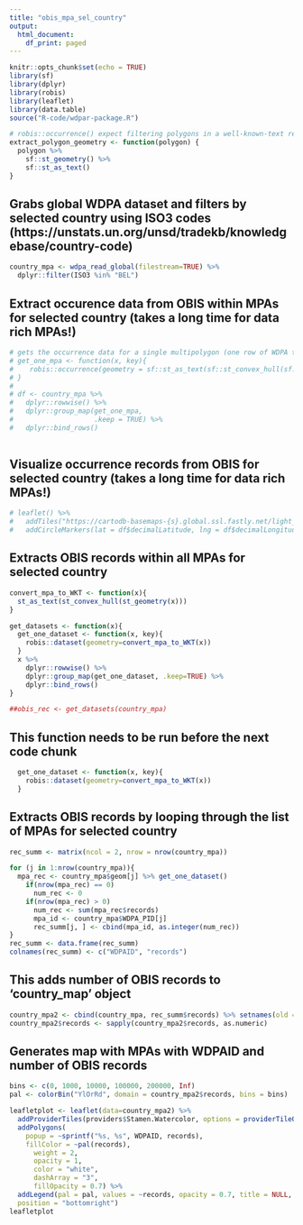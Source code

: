 ```yaml
---
title: "obis_mpa_sel_country"
output:
  html_document:
    df_print: paged
---
```


```r
knitr::opts_chunk$set(echo = TRUE)
library(sf)
library(dplyr)
library(robis)
library(leaflet)
library(data.table)
source("R-code/wdpar-package.R")

# robis::occurrence() expect filtering polygons in a well-known-text represerntation (aka WKT)
extract_polygon_geometry <- function(polygon) {
  polygon %>%
    sf::st_geometry() %>%
    sf::st_as_text()
}

```

## Grabs global WDPA dataset and filters by selected country using ISO3 codes (https://unstats.un.org/unsd/tradekb/knowledgebase/country-code)

```r
country_mpa <- wdpa_read_global(filestream=TRUE) %>%
  dplyr::filter(ISO3 %in% "BEL")
```


## Extract occurence data from OBIS within MPAs for selected country (takes a long time for data rich MPAs!)

```r

# gets the occurrence data for a single multipolygon (one row of WDPA table)
# get_one_mpa <- function(x, key){
#    robis::occurrence(geometry = sf::st_as_text(sf::st_convex_hull(sf::st_geometry(x))))
# }
# 
# df <- country_mpa %>%
#   dplyr::rowwise() %>%
#   dplyr::group_map(get_one_mpa,
#                    .keep = TRUE) %>%
#   dplyr::bind_rows()
   
```

## Visualize occurrence records from OBIS for selected country (takes a long time for data rich MPAs!)

```r
# leaflet() %>%
#   addTiles("https://cartodb-basemaps-{s}.global.ssl.fastly.net/light_all/{z}/{x}/{y}.png") %>%
#   addCircleMarkers(lat = df$decimalLatitude, lng = df$decimalLongitude, radius = 5, weight = 0, fillOpacity = 1, fillColor = "#cc3300")

```

## Extracts OBIS records within all MPAs for selected country

```r
convert_mpa_to_WKT <- function(x){
  st_as_text(st_convex_hull(st_geometry(x)))
}

get_datasets <- function(x){
  get_one_dataset <- function(x, key){
    robis::dataset(geometry=convert_mpa_to_WKT(x))
  }
  x %>% 
    dplyr::rowwise() %>% 
    dplyr::group_map(get_one_dataset, .keep=TRUE) %>% 
    dplyr::bind_rows()
}

##obis_rec <- get_datasets(country_mpa)
```

## This function needs to be run before the next code chunk

```r
  get_one_dataset <- function(x, key){
    robis::dataset(geometry=convert_mpa_to_WKT(x))
  }
```

## Extracts OBIS records by looping through the list of MPAs for selected country

```r
rec_summ <- matrix(ncol = 2, nrow = nrow(country_mpa)) 

for (j in 1:nrow(country_mpa)){
  mpa_rec <- country_mpa$geom[j] %>% get_one_dataset()
    if(nrow(mpa_rec) == 0)
      num_rec <- 0
    if(nrow(mpa_rec) > 0)
      num_rec <- sum(mpa_rec$records)
      mpa_id <- country_mpa$WDPA_PID[j]
      rec_summ[j, ] <- cbind(mpa_id, as.integer(num_rec))
}
rec_summ <- data.frame(rec_summ) 
colnames(rec_summ) <- c("WDPAID", "records")
```

## This adds number of OBIS records to 'country_map' object

```r
country_mpa2 <- cbind(country_mpa, rec_summ$records) %>% setnames(old = c('rec_summ.records'), new = c('records'))
country_mpa2$records <- sapply(country_mpa2$records, as.numeric)
```

## Generates map with MPAs with WDPAID and number of OBIS records

```r
bins <- c(0, 1000, 10000, 100000, 200000, Inf)
pal <- colorBin("YlOrRd", domain = country_mpa2$records, bins = bins)

leafletplot <- leaflet(data=country_mpa2) %>% 
  addProviderTiles(providers$Stamen.Watercolor, options = providerTileOptions(noWrap = TRUE)) %>% 
  addPolygons(
    popup = ~sprintf("%s, %s", WDPAID, records),
    fillColor = ~pal(records),
      weight = 2,
      opacity = 1,
      color = "white",
      dashArray = "3",
      fillOpacity = 0.7) %>% 
  addLegend(pal = pal, values = ~records, opacity = 0.7, title = NULL,
  position = "bottomright")
leafletplot 
```





